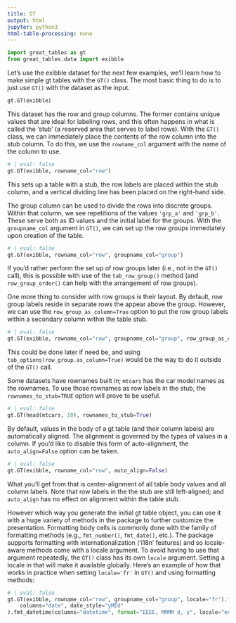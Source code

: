 ```yaml
---
title: GT
output: html
jupyter: python3
html-table-processing: none
---
```


```python
import great_tables as gt
from great_tables.data import exibble

```

Let's use the exibble dataset for the next few examples, we'll learn how to make simple gt tables with the `GT()` class. The most basic thing to do is to just use `GT()` with the dataset as the input.

```python
gt.GT(exibble)
```

This dataset has the row and group columns. The former contains unique values that are ideal for labeling rows, and this often happens in what is called the 'stub' (a reserved area that serves to label rows). With the `GT()` class, we can immediately place the contents of the row column into the stub column. To do this, we use the `rowname_col` argument with the name of the column to use.

```python
# | eval: false
gt.GT(exibble, rowname_col="row")
```

This sets up a table with a stub, the row labels are placed within the stub column, and a vertical dividing line has been placed on the right-hand side.

The group column can be used to divide the rows into discrete groups. Within that column, we see repetitions of the values `'grp_a'` and `'grp_b'`. These serve both as ID values and the initial label for the groups. With the `groupname_col` argument in `GT()`, we can set up the row groups immediately upon creation of the table.

```python
# | eval: false
gt.GT(exibble, rowname_col="row", groupname_col="group")
```

If you'd rather perform the set up of row groups later (i.e., not in the `GT()` call), this is possible with use of the `tab_row_group()` method (and `row_group_order()` can help with the arrangement of row groups).

One more thing to consider with row groups is their layout. By default, row group labels reside in separate rows the appear above the group. However, we can use the `row_group_as_column=True` option to put the row group labels within a secondary column within the table stub.

```python
# | eval: false
gt.GT(exibble, rowname_col="row", groupname_col="group", row_group_as_column=True)
```

This could be done later if need be, and using `tab_options(row_group.as_column=True)` would be the way to do it outside of the `GT()` call.

Some datasets have rownames built in; `mtcars` has the car model names as the rownames. To use those rownames as row labels in the stub, the `rownames_to_stub=TRUE` option will prove to be useful.

```python
# | eval: false
gt.GT(head(mtcars, 10), rownames_to_stub=True)
```

By default, values in the body of a gt table (and their column labels) are automatically aligned. The alignment is governed by the types of values in a column. If you'd like to disable this form of auto-alignment, the `auto_align=False` option can be taken.

```python
# | eval: false
gt.GT(exibble, rowname_col="row", auto_align=False)
```

What you'll get from that is center-alignment of all table body values and all column labels. Note that row labels in the the stub are still left-aligned; and `auto_align` has no effect on alignment within the table stub.

However which way you generate the initial gt table object, you can use it with a huge variety of methods in the package to further customize the presentation. Formatting body cells is commonly done with the family of formatting methods (e.g., `fmt_number()`, `fmt_date()`, etc.). The package supports formatting with internationalization ('i18n' features) and so locale-aware methods come with a locale argument. To avoid having to use that argument repeatedly, the `GT()` class has its own `locale` argument. Setting a locale in that will make it available globally. Here's an example of how that works in practice when setting `locale='fr'` in `GT()` and using formatting methods:

```python
# | eval: false
gt.GT(exibble, rowname_col="row", groupname_col="group", locale="fr").fmt_number().fmt_date(
    columns="date", date_style="yMEd"
).fmt_datetime(columns="datetime", format="EEEE, MMMM d, y", locale="en")
```
